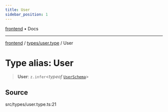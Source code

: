 ```yaml
---
title: User
sidebar_position: 1
---
```


[frontend](../../..) • Docs

***

[frontend](../../..) / [types/user.type](..) / User

# Type alias: User

> **User**: `z.infer`\<*typeof* [`UserSchema`](../variables/UserSchema)\>

## Source

src/types/user.type.ts:21
